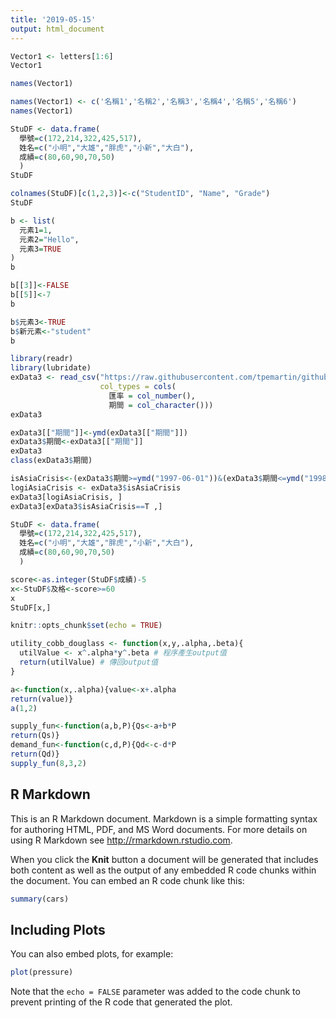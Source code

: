```yaml
---
title: '2019-05-15'
output: html_document
---
```

```r
Vector1 <- letters[1:6]
Vector1

names(Vector1)
```
```r
names(Vector1) <- c('名稱1','名稱2','名稱3','名稱4','名稱5','名稱6')
names(Vector1)
```

```r
StuDF <- data.frame(
  學號=c(172,214,322,425,517),
  姓名=c("小明","大雄","胖虎","小新","大白"),
  成績=c(80,60,90,70,50)
  )
StuDF 
```

```r
colnames(StuDF)[c(1,2,3)]<-c("StudentID", "Name", "Grade")
StuDF
```

```r
b <- list(
  元素1=1,
  元素2="Hello",
  元素3=TRUE
)
b
```

```r
b[[3]]<-FALSE
b[[5]]<-7
b
```

```r
b$元素3<-TRUE
b$新元素<-"student"
b
```

```r
library(readr)
library(lubridate)
exData3 <- read_csv("https://raw.githubusercontent.com/tpemartin/github-data/master/exData3.csv",
                    col_types = cols(
                      匯率 = col_number(),
                      期間 = col_character()))
exData3
```

```r
exData3[["期間"]]<-ymd(exData3[["期間"]])
exData3$期間<-exData3[["期間"]]
exData3
class(exData3$期間)
```

```r
isAsiaCrisis<-(exData3$期間>=ymd("1997-06-01"))&(exData3$期間<=ymd("1998-12-01"))
logiAsiaCrisis <- exData3$isAsiaCrisis
exData3[logiAsiaCrisis, ]
exData3[exData3$isAsiaCrisis==T ,]
```

```r
StuDF <- data.frame(
  學號=c(172,214,322,425,517),
  姓名=c("小明","大雄","胖虎","小新","大白"),
  成績=c(80,60,90,70,50)
  )
```

```r
score<-as.integer(StuDF$成績)-5
x<-StuDF$及格<-score>=60
x
StuDF[x,]
```

```r
knitr::opts_chunk$set(echo = TRUE)
```

```r
utility_cobb_douglass <- function(x,y,.alpha,.beta){
  utilValue <- x^.alpha*y^.beta # 程序產生output值
  return(utilValue) # 傳回output值
}
```

```r
a<-function(x,.alpha){value<-x+.alpha
return(value)}
a(1,2)
```

```r
supply_fun<-function(a,b,P){Qs<-a+b*P
return(Qs)}
demand_fun<-function(c,d,P){Qd<-c-d*P
return(Qd)}
supply_fun(8,3,2)
```

## R Markdown

This is an R Markdown document. Markdown is a simple formatting syntax for authoring HTML, PDF, and MS Word documents. For more details on using R Markdown see <http://rmarkdown.rstudio.com>.

When you click the **Knit** button a document will be generated that includes both content as well as the output of any embedded R code chunks within the document. You can embed an R code chunk like this:

```r
summary(cars)
```

## Including Plots

You can also embed plots, for example:

```r
plot(pressure)
```

Note that the `echo = FALSE` parameter was added to the code chunk to prevent printing of the R code that generated the plot.
